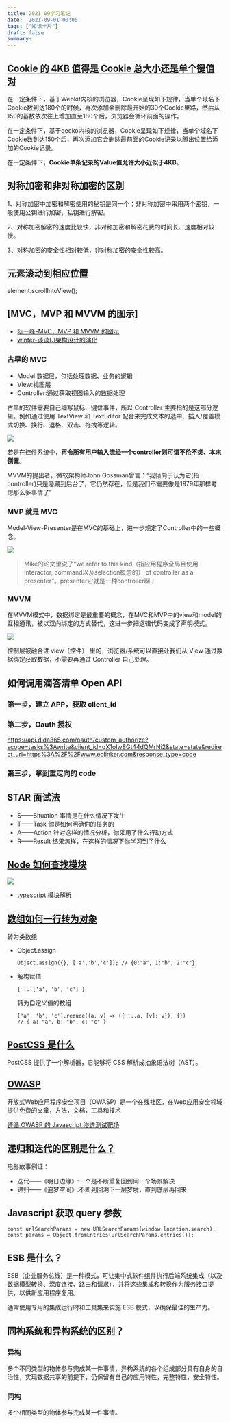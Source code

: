 ```yaml
---
title: 2021_09学习笔记
date: '2021-09-01 00:00'
tags: ["知识卡片"]
draft: false
summary: 
---
```

## [Cookie 的 4KB 值得是 Cookie 总大小还是单个键值对](https://www.cnblogs.com/cnroadbridge/p/13552566.html)

在一定条件下，基于Webkit内核的浏览器，Cookie呈现如下规律，当单个域名下Cookie数到达180个的时候，再次添加会删除最开始的30个Cookie里路，然后从150的基数依次往上增加直至180个后，浏览器会循环前面的操作。

在一定条件下，基于gecko内核的浏览器，Cookie呈现如下规律，当单个域名下Cookie数到达150个后，再次添加它会删除最前面的Cookie记录以腾出位置给添加的Cookie记录。

在一定条件下，**Cookie单条记录的Value值允许大小近似于4KB**。

## 对称加密和非对称加密的区别

1、对称加密中加密和解密使用的秘钥是同一个；非对称加密中采用两个密钥，一般使用公钥进行加密，私钥进行解密。

2、对称加密解密的速度比较快，非对称加密和解密花费的时间长、速度相对较慢。

3、对称加密的安全性相对较低，非对称加密的安全性较高。

## 元素滚动到相应位置

element.scrollIntoView();

## [MVC，MVP 和 MVVM 的图示]

* [阮一峰-MVC，MVP 和 MVVM 的图示
  ](https://www.ruanyifeng.com/blog/2015/02/mvcmvp_mvvm.html)
* [winter-谈谈UI架构设计的演化
  ](https://segmentfault.com/a/1190000023325805)

### 古早的  MVC

* Model:数据层，包括处理数据、业务的逻辑
* View:视图层
* Controller:通过获取视图输入的数据处理

古早的软件需要自己编写鼠标、键盘事件，所以 Controller 主要指的是这部分逻辑。例如通过使用 TextView 和 TextEditor 配合来完成文本的选中、插入/覆盖模式切换、换行、退格、双击、拖拽等逻辑。

![](https://image-static.segmentfault.com/368/338/3683380041-764dd660f259b1f0)

若是在控件系统中，**再令所有用户输入流经一个controller则可谓不伦不类、本末倒置**。

MVVM的提出者，微软架构师John Gossman曾言：“我倾向于认为它(指controller)只是隐藏到后台了，它仍然存在，但是我们不需要像是1979年那样考虑那么多事情了”

### MVP 就是 MVC

Model-View-Presenter是在MVC的基础上，进一步规定了Controller中的一些概念。

![](https://image-static.segmentfault.com/170/146/170146538-48afefd3ed3cdb77_fix732)

> Mike的论文里说了“we refer to this kind（指应用程序全局且使用interactor, command以及selection概念的） of controller as a presenter”。presenter它就是一种controller啊！

### MVVM

在MVVM模式中，数据绑定是最重要的概念，在MVC和MVP中的view和model的互相通讯，被以双向绑定的方式替代，这进一步把逻辑代码变成了声明模式。

![](https://image-static.segmentfault.com/334/125/3341257700-27a8116c47a33986_fix732)

控制层被融合进 view（控件） 里的，浏览器/系统可以直接让我们从 View 通过数据绑定获取数据，不需要再通过 Controller 自己处理。

## 如何调用滴答清单 Open API

### 第一步，建立  APP，获取 client_id

### 第二步，Oauth 授权

https://api.dida365.com/oauth/custom_authorize?scope=tasks%3Awrite&client_id=qX1oIw8Gt44dQMrNi2&state=state&redirect_uri=https%3A%2F%2Fwww.eolinker.com&response_type=code

### 第三步，拿到重定向的 code

## STAR 面试法

* S——Situation 事情是在什么情况下发生
* T——Task 你是如何明确你的任务的
* A——Action 针对这样的情况分析，你采用了什么行动方式
* R——Result 结果怎样，在这样的情况下你学习到了什么

## [Node 如何查找模块](https://segmentfault.com/a/1190000020950339)

![](https://img-blog.csdnimg.cn/20190718223319835.png?x-oss-process=image/watermark,type_ZmFuZ3poZW5naGVpdGk,shadow_10,text_aHR0cHM6Ly9ibG9nLmNzZG4ubmV0L3hpYW9taW5nZWx2,size_16,color_FFFFFF,t_70)

* [typescript 模块解析](https://typescript.bootcss.com/module-resolution.html)

## [数组如何一行转为对象](https://stackoverflow.com/questions/4215737/convert-array-to-object/36388401#36388401)

转为类数组

* Object.assign
  
  ```
  Object.assign({}, ['a','b','c']); // {0:"a", 1:"b", 2:"c"}
  ```

* 解构赋值
  
  ```
  { ...['a', 'b', 'c'] }
  ```
  
  转为自定义值的数组
  
  ```
  ['a', 'b', 'c'].reduce((a, v) => ({ ...a, [v]: v}), {}) 
  // { a: "a", b: "b", c: "c" }
  ```

## [PostCSS 是什么](https://segmentfault.com/a/1190000003909268)

PostCSS 提供了一个解析器，它能够将 CSS 解析成抽象语法树（AST）。

## [OWASP](https://owasp.org/)

开放式Web应用程序安全项目（OWASP）是一个在线社区，在Web应用安全领域提供免费的文章，方法，文档，工具和技术

[遵循 OWASP 的 Javascript 渗透测试靶场](https://github.com/juice-shop/juice-shop#demo)

## [递归和迭代的区别是什么？](https://www.zhihu.com/question/20278387)

电影故事例证：

* 迭代——《明日边缘》:一个是不断重复回到同一个场景解决
* 递归——《盗梦空间》:不断到回溯下一层梦境，直到底层再回来

## Javascript 获取 query 参数

```
const urlSearchParams = new URLSearchParams(window.location.search);
const params = Object.fromEntries(urlSearchParams.entries());
```

## ESB 是什么？

ESB（企业服务总线）是一种模式，可让集中式软件组件执行后端系统集成（以及数据模型转换、深度连接、路由和请求），并将这些集成和转换作为服务接口提供，以供新应用程序复用。

通常使用专用的集成运行时和工具集来实施 ESB 模式，以确保最佳的生产力。

## 同构系统和异构系统的区别？

### 异构

多个不同类型的物体参与完成某一件事情，异构系统的各个组成部分具有自身的自治性，实现数据共享的前提下，仍保留有自己的应用特性，完整特性，安全特性。

### 同构

多个相同类型的物体参与完成某一件事情。
